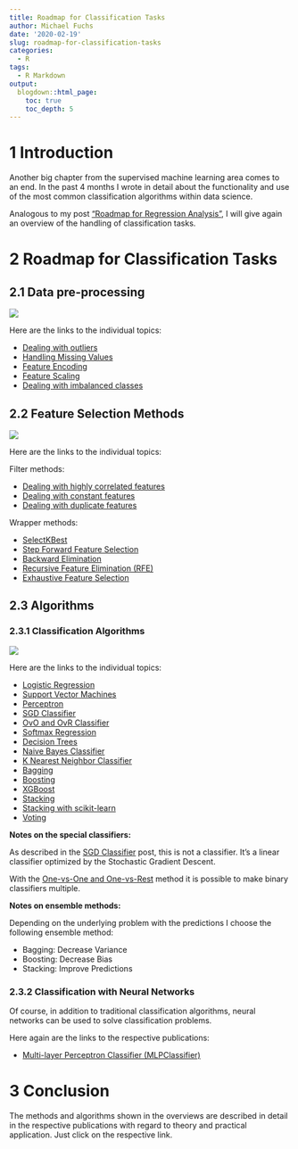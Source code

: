 ```yaml
---
title: Roadmap for Classification Tasks
author: Michael Fuchs
date: '2020-02-19'
slug: roadmap-for-classification-tasks
categories:
  - R
tags:
  - R Markdown
output:
  blogdown::html_page:
    toc: true
    toc_depth: 5
---
```




# 1 Introduction


Another big chapter from the supervised machine learning area comes to an end. In the past 4 months I wrote in detail about the functionality and use of the most common classification algorithms within data science.

Analogous to my post ["Roadmap for Regression Analysis"](https://michael-fuchs-python.netlify.com/2019/10/14/roadmap-for-regression-analysis/), I will give again an overview of the handling of classification tasks.



# 2 Roadmap for Classification Tasks

## 2.1 Data pre-processing

![](/post/2020-02-19-roadmap-for-classification-tasks_files/p40p1.png)



Here are the links to the individual topics:

+ [Dealing with outliers](https://michael-fuchs-python.netlify.com/2019/08/20/dealing-with-outliers/)
+ [Handling Missing Values](https://michael-fuchs-python.netlify.com/2019/03/18/dealing-with-missing-values/)
+ [Feature Encoding](https://michael-fuchs-python.netlify.com/2019/06/16/types-of-encoder/)
+ [Feature Scaling](https://michael-fuchs-python.netlify.com/2019/08/31/feature-scaling-with-scikit-learn/)
+ [Dealing with imbalanced classes](https://michael-fuchs-python.netlify.com/2020/01/16/dealing-with-imbalanced-classes/)



## 2.2 Feature Selection Methods


![](/post/2020-02-19-roadmap-for-classification-tasks_files/p40p2.png)


Here are the links to the individual topics:


Filter methods:

+ [Dealing with highly correlated features](https://michael-fuchs-python.netlify.com/2019/07/28/dealing-with-highly-correlated-features/)
+ [Dealing with constant features](https://michael-fuchs-python.netlify.com/2019/08/09/dealing-with-constant-and-duplicate-features/)
+ [Dealing with duplicate features](https://michael-fuchs-python.netlify.com/2019/08/09/dealing-with-constant-and-duplicate-features/)



Wrapper methods:

+ [SelectKBest](https://michael-fuchs-python.netlify.com/2020/01/31/feature-selection-methods-for-classification-tasks/)
+ [Step Forward Feature Selection](https://michael-fuchs-python.netlify.com/2020/01/31/feature-selection-methods-for-classification-tasks/)
+ [Backward Elimination](https://michael-fuchs-python.netlify.com/2020/01/31/feature-selection-methods-for-classification-tasks/)
+ [Recursive Feature Elimination (RFE)](https://michael-fuchs-python.netlify.com/2020/01/31/feature-selection-methods-for-classification-tasks/)
+ [Exhaustive Feature Selection](https://michael-fuchs-python.netlify.com/2020/01/31/feature-selection-methods-for-classification-tasks/)




## 2.3 Algorithms

### 2.3.1 Classification Algorithms


![](/post/2020-02-19-roadmap-for-classification-tasks_files/p40p3.png)

Here are the links to the individual topics:

+ [Logistic Regression](https://michael-fuchs-python.netlify.com/2019/10/31/introduction-to-logistic-regression/)
+ [Support Vector Machines](https://michael-fuchs-python.netlify.com/2019/11/08/introduction-to-support-vector-machines/)
+ [Perceptron](https://michael-fuchs-python.netlify.com/2019/11/14/introduction-to-perceptron-algorithm/)
+ [SGD Classifier](https://michael-fuchs-python.netlify.com/2019/11/11/introduction-to-sgd-classifier/)
+ [OvO and OvR Classifier](https://michael-fuchs-python.netlify.com/2019/11/13/ovo-and-ovr-classifier/)
+ [Softmax Regression](https://michael-fuchs-python.netlify.com/2019/11/15/multinomial-logistic-regression/)
+ [Decision Trees](https://michael-fuchs-python.netlify.com/2019/11/30/introduction-to-decision-trees/)
+ [Naive Bayes Classifier](https://michael-fuchs-python.netlify.com/2019/12/15/introduction-to-naive-bayes-classifier/)
+ [K Nearest Neighbor Classifier](https://michael-fuchs-python.netlify.com/2019/12/27/introduction-to-knn-classifier/)
+ [Bagging](https://michael-fuchs-python.netlify.app/2020/03/07/ensemble-modeling-bagging/)
+ [Boosting](https://michael-fuchs-python.netlify.app/2020/03/26/ensemble-modeling-boosting/)
+ [XGBoost](https://michael-fuchs-python.netlify.app/2020/04/01/ensemble-modeling-xgboost/#xgboost-for-classification)
+ [Stacking](https://michael-fuchs-python.netlify.app/2020/04/24/ensemble-modeling-stacking/)
+ [Stacking with scikit-learn](https://michael-fuchs-python.netlify.app/2020/04/29/stacking-with-scikit-learn/)
+ [Voting](https://michael-fuchs-python.netlify.app/2020/05/05/ensemble-modeling-voting//)


**Notes on the special classifiers:**

As described in the [SGD Classifier](https://michael-fuchs-python.netlify.com/2019/11/11/introduction-to-sgd-classifier/) post, this is not a classifier. It's a linear classifier optimized by the Stochastic Gradient Descent.


With the [One-vs-One and One-vs-Rest](https://michael-fuchs-python.netlify.com/2019/11/13/ovo-and-ovr-classifier/) method it is possible to make binary classifiers multiple.


**Notes on ensemble methods:**

Depending on the underlying problem with the predictions I choose the following ensemble method:

+ Bagging: Decrease Variance
+	Boosting: Decrease Bias
+	Stacking: Improve Predictions


### 2.3.2 Classification with Neural Networks

Of course, in addition to traditional classification algorithms, neural networks can be used to solve classification problems. 

Here again are the links to the respective publications: 

+ [Multi-layer Perceptron Classifier (MLPClassifier)](https://michael-fuchs-python.netlify.app/2021/02/03/nn-multi-layer-perceptron-classifier-mlpclassifier/)




# 3 Conclusion

The methods and algorithms shown in the overviews are described in detail in the respective publications with regard to theory and practical application. Just click on the respective link.


